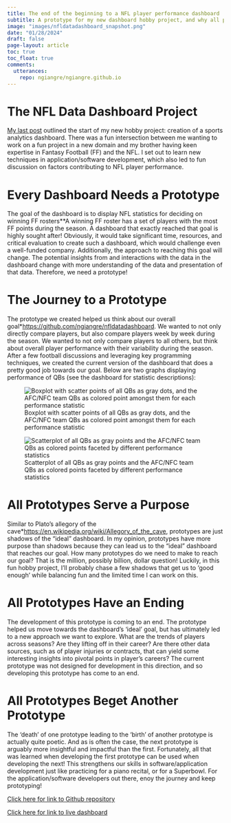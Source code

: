 ```yaml
---
title: The end of the beginning to a NFL player performance dashboard
subtitle: A prototype for my new dashboard hobby project, and why all prototypes have an ending
image: "images/nfldatadashboard_snapshot.png"
date: "01/28/2024"
draft: false
page-layout: article
toc: true
toc_float: true
comments:
  utterances:
    repo: ngiangre/ngiangre.github.io
---
```


# The NFL Data Dashboard Project

[My last post](https://nickg.bio/content/garden/posts/20240101_nfldatadashboard_announcement/) outlined the start of my new hobby project: creation of a sports analytics dashboard. There was a fun intersection between me wanting to work on a fun project in a new domain and my brother having keen expertise in Fantasy Football (FF) and the NFL. I set out to learn new techniques in application/software development, which also led to fun discussion on factors contributing to NFL player performance.

# Every Dashboard Needs a Prototype

The goal of the dashboard is to display NFL statistics for deciding on winning FF rosters\*[\*A winning FF roster has a set of players with the most FF points during the season]{.aside}. A dashboard that exactly reached that goal is highly sought after! Obviously, it would take significant time, resources, and critical evaluation to create such a dashboard, which would challenge even a well-funded company. Additionally, the approach to reaching this goal will change. The potential insights from and interactions with the data in the dashboard change with more understanding of the data and presentation of that data. Therefore, we need a prototype!

# The Journey to a Prototype

The prototype we created helped us think about our overall goal\*[<https://github.com/ngiangre/nfldatadashboard>]{.aside}. We wanted to not only directly compare players, but also compare players week by week during the season. We wanted to not only compare players to all others, but think about overall player performance with their variability during the season. After a few football discussions and leveraging key programming techniques, we created the current version of the dashboard that does a pretty good job towards our goal. Below are two graphs displaying performance of QBs (see the dashboard for statistic descriptions):

![Boxplot with scatter points of all QBs as gray dots, and the AFC/NFC team QBs as colored point amongst them for each performance statistic](images/diagram-3.png){fig-align="center"}

![Scatterplot of all QBs as gray points and the AFC/NFC team QBs as colored points faceted by different performance statistics](images/diagram-4.png){fig-align="center"}

# All Prototypes Serve a Purpose

Similar to Plato's allegory of the cave\*[<https://en.wikipedia.org/wiki/Allegory_of_the_cave>]{.aside}, prototypes are just shadows of the "ideal" dashboard. In my opinion, prototypes have more purpose than shadows because they can lead us to the "ideal" dashboard that reaches our goal. How many prototypes do we need to make to reach our goal? That is the million, possibly billion, dollar question! Luckily, in this fun hobby project, I'll probably chase a few shadows that get us to 'good enough' while balancing fun and the limited time I can work on this.

# All Prototypes Have an Ending

The development of this prototype is coming to an end. The prototype helped us move towards the dashboard's 'ideal' goal, but has ultimately led to a new approach we want to explore. What are the trends of players across seasons? Are they lifting off in their career? Are there other data sources, such as of player injuries or contracts, that can yield some interesting insights into pivotal points in player's careers? The current prototype was not designed for development in this direction, and so developing this prototype has come to an end.

# All Prototypes Beget Another Prototype

The 'death' of one prototype leading to the 'birth' of another prototype is actually quite poetic. And as is often the case, the next prototype is arguably more insightful and impactful than the first. Fortunately, all that was learned when developing the first prototype can be used when developing the next! This strengthens our skills in software/application development just like practicing for a piano recital, or for a Superbowl. For the application/software developers out there, enoy the journey and keep prototyping!

[Click here for link to Github repository](https://github.com/ngiangre/nfldatadashboard)

[Click here for link to live dashboard](https://nick-giangreco.shinyapps.io/nfldatadashboard/)
